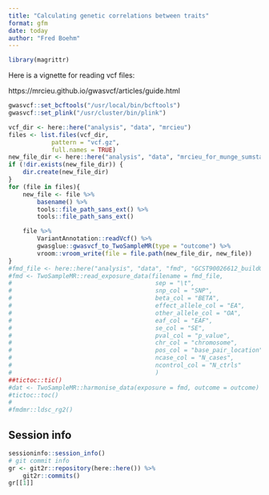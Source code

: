 ```yaml
---
title: "Calculating genetic correlations between traits"
format: gfm
date: today
author: "Fred Boehm"
---
```


```r
library(magrittr)
```

Here is a vignette for reading vcf files:

https://mrcieu.github.io/gwasvcf/articles/guide.html


```r
gwasvcf::set_bcftools("/usr/local/bin/bcftools")
gwasvcf::set_plink("/usr/cluster/bin/plink")
```

```r
vcf_dir <- here::here("analysis", "data", "mrcieu")
files <- list.files(vcf_dir, 
            pattern = "vcf.gz", 
            full.names = TRUE)
new_file_dir <- here::here("analysis", "data", "mrcieu_for_munge_sumstats") 
if (!dir.exists(new_file_dir)) {
    dir.create(new_file_dir)
}
for (file in files){
    new_file <- file %>%
        basename() %>%
        tools::file_path_sans_ext() %>%
        tools::file_path_sans_ext()

    file %>%
        VariantAnnotation::readVcf() %>%
        gwasglue::gwasvcf_to_TwoSampleMR(type = "outcome") %>%
        vroom::vroom_write(file = file.path(new_file_dir, new_file))
}
#fmd_file <- here::here("analysis", "data", "fmd", "GCST90026612_buildGRCh37.tsv")
#fmd <- TwoSampleMR::read_exposure_data(filename = fmd_file,
#                                        sep = "\t",
#                                        snp_col = "SNP",
#                                        beta_col = "BETA",
#                                        effect_allele_col = "EA",
#                                        other_allele_col = "OA",
#                                        eaf_col = "EAF",
#                                        se_col = "SE",
#                                        pval_col = "p_value",
#                                        chr_col = "chromosome",
#                                        pos_col = "base_pair_location",
#                                        ncase_col = "N_cases",
#                                        ncontrol_col = "N_ctrls"
#                                        )
##tictoc::tic()
#dat <- TwoSampleMR::harmonise_data(exposure = fmd, outcome = outcome)
#tictoc::toc()
# 
#fmdmr::ldsc_rg2()

```





## Session info

```r
sessioninfo::session_info()
# git commit info
gr <- git2r::repository(here::here()) %>%
    git2r::commits()
gr[[1]] 
```

